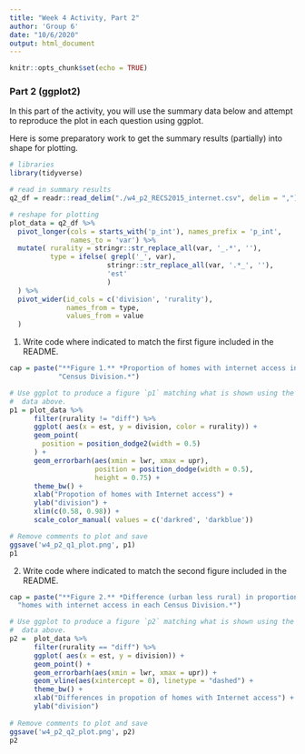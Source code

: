 ```yaml
---
title: "Week 4 Activity, Part 2"
author: 'Group 6'
date: "10/6/2020"
output: html_document
---
```


```r
knitr::opts_chunk$set(echo = TRUE)
```

### Part 2 (ggplot2)

In this part of the activity, you will use the summary data below and attempt
to reproduce the plot in each question using ggplot.

Here is some preparatory work to get the summary results (partially) into
shape for plotting. 

```r
# libraries
library(tidyverse)

# read in summary results
q2_df = readr::read_delim("./w4_p2_RECS2015_internet.csv", delim = ",")
```

```r
# reshape for plotting
plot_data = q2_df %>%
  pivot_longer(cols = starts_with('p_int'), names_prefix = 'p_int',
               names_to = 'var') %>%
  mutate( rurality = stringr::str_replace_all(var, '_.*', ''),
          type = ifelse( grepl('_', var), 
                        stringr::str_replace_all(var, '.*_', ''),
                        'est'
                        )
  ) %>%
  pivot_wider(id_cols = c('division', 'rurality'), 
              names_from = type, 
              values_from = value
  ) 
```

1. Write code where indicated to match the first figure included in the README.
```r
cap = paste("**Figure 1.** *Proportion of homes with internet access in each",
            "Census Division.*")

# Use ggplot to produce a figure `p1` matching what is shown using the
#  data above. 
p1 = plot_data %>%
      filter(rurality != "diff") %>%
      ggplot( aes(x = est, y = division, color = rurality)) +
      geom_point(
        position = position_dodge2(width = 0.5)
      ) +
      geom_errorbarh(aes(xmin = lwr, xmax = upr),
                     position = position_dodge(width = 0.5),
                     height = 0.75) +
      theme_bw() +
      xlab("Propotion of homes with Internet access") +
      ylab("division") +
      xlim(c(0.58, 0.98)) +
      scale_color_manual( values = c('darkred', 'darkblue'))

# Remove comments to plot and save
ggsave('w4_p2_q1_plot.png', p1)
p1
```

2. Write code where indicated to match the second figure included in the README.
```r
cap = paste("**Figure 2.** *Difference (urban less rural) in proportion of",
  "homes with internet access in each Census Division.*")

# Use ggplot to produce a figure `p2` matching what is shown using the
#  data above. 
p2 =  plot_data %>%
      filter(rurality == "diff") %>%
      ggplot( aes(x = est, y = division)) +
      geom_point() +
      geom_errorbarh(aes(xmin = lwr, xmax = upr)) +
      geom_vline(aes(xintercept = 0), linetype = "dashed") +
      theme_bw() +
      xlab("Differences in propotion of homes with Internet access") +
      ylab("division")
  
# Remove comments to plot and save
ggsave('w4_p2_q2_plot.png', p2)
p2

```

